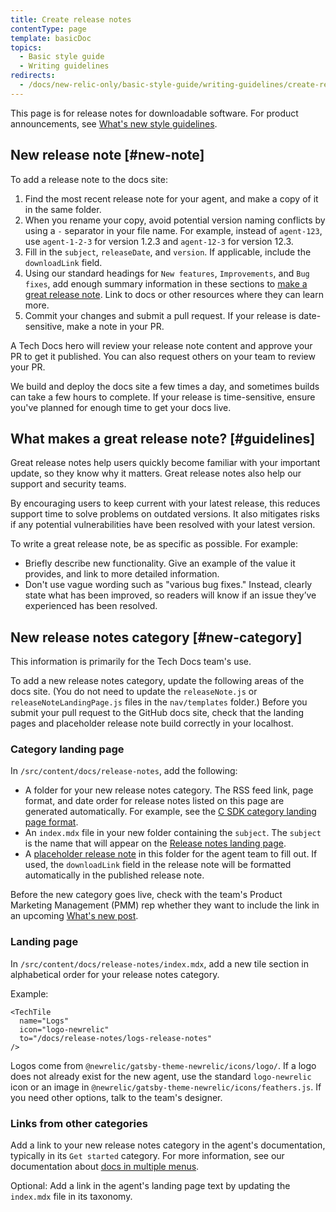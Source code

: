 ```yaml
---
title: Create release notes
contentType: page
template: basicDoc
topics:
  - Basic style guide
  - Writing guidelines
redirects:
  - /docs/new-relic-only/basic-style-guide/writing-guidelines/create-release-notes
---
```


This page is for release notes for downloadable software. For product announcements, see [What's new style guidelines](/docs/style-guide/article-templates/whats-new-style-guidelines/).

## New release note [#new-note]

To add a release note to the docs site:

1. Find the most recent release note for your agent, and make a copy of it in the same folder.
2. When you rename your copy, avoid potential version naming conflicts by using a `-` separator in your file name. For example, instead of `agent-123`, use `agent-1-2-3` for version 1.2.3 and `agent-12-3` for version 12.3.
3. Fill in the `subject`, `releaseDate`, and `version`. If applicable, include the `downloadLink` field.
4. Using our standard headings for `New features`, `Improvements`, and `Bug fixes`, add enough summary information in these sections to [make a great release note](/docs/style-guide/article-templates/create-release-notes/#guidelines). Link to docs or other resources where they can learn more.
5. Commit your changes and submit a pull request. If your release is date-sensitive, make a note in your PR.

A Tech Docs hero will review your release note content and approve your PR to get it published. You can also request others on your team to review your PR.

We build and deploy the docs site a few times a day, and sometimes builds can take a few hours to complete. If your release is time-sensitive, ensure you've planned for enough time to get your docs live.

## What makes a great release note? [#guidelines]

Great release notes help users quickly become familiar with your important update, so they know why it matters. Great release notes also help our support and security teams.

By encouraging users to keep current with your latest release, this reduces support time to solve problems on outdated versions. It also mitigates risks if any potential vulnerabilities have been resolved with your latest version.

To write a great release note, be as specific as possible. For example:

* Briefly describe new functionality. Give an example of the value it provides, and link to more detailed information.
* Don't use vague wording such as "various bug fixes." Instead, clearly state what has been improved, so readers will know if an issue they’ve experienced has been resolved.

## New release notes category [#new-category]

This information is primarily for the Tech Docs team's use.

To add a new release notes category, update the following areas of the docs site. (You do not need to update the `releaseNote.js` or `releaseNoteLandingPage.js` files in the `nav/templates` folder.) Before you submit your pull request to the GitHub docs site, check that the landing pages and placeholder release note build correctly in your localhost.

### Category landing page

In `/src/content/docs/release-notes`, add the following:

* A folder for your new release notes category. The RSS feed link, page format, and date order for release notes listed on this page are generated automatically. For example, see the [C SDK category landing page format](/docs/release-notes/agent-release-notes/c-sdk-release-notes/).
* An `index.mdx` file in your new folder containing the `subject`. The `subject` is the name that will appear on the [Release notes landing page](/docs/release-notes/).
* A [placeholder release note](/docs/style-guide/article-templates/create-release-notes/#new-note) in this folder for the agent team to fill out. If used, the `downloadLink` field in the release note will be formatted automatically in the published release note.

Before the new category goes live, check with the team's Product Marketing Management (PMM) rep whether they want to include the link in an upcoming [What's new post](/docs/style-guide/article-templates/whats-new-style-guidelines/). 

### Landing page

In `/src/content/docs/release-notes/index.mdx`, add a new tile section in alphabetical order for your release notes category.

Example:

```
<TechTile
  name="Logs"
  icon="logo-newrelic"
  to="/docs/release-notes/logs-release-notes"
/>
```

Logos come from `@newrelic/gatsby-theme-newrelic/icons/logo/`. If a logo does not already exist for the new agent, use the standard `logo-newrelic` icon or an image in `@newrelic/gatsby-theme-newrelic/icons/feathers.js`. If you need other options, talk to the team's designer.

### Links from other categories

Add a link to your new release notes category in the agent's documentation, typically in its `Get started` category. For more information, see our documentation about [docs in multiple menus](/docs/style-guide/processes-procedures/include-a-doc-in-multiple-menus/).

Optional: Add a link in the agent's landing page text by updating the `index.mdx` file in its taxonomy.
